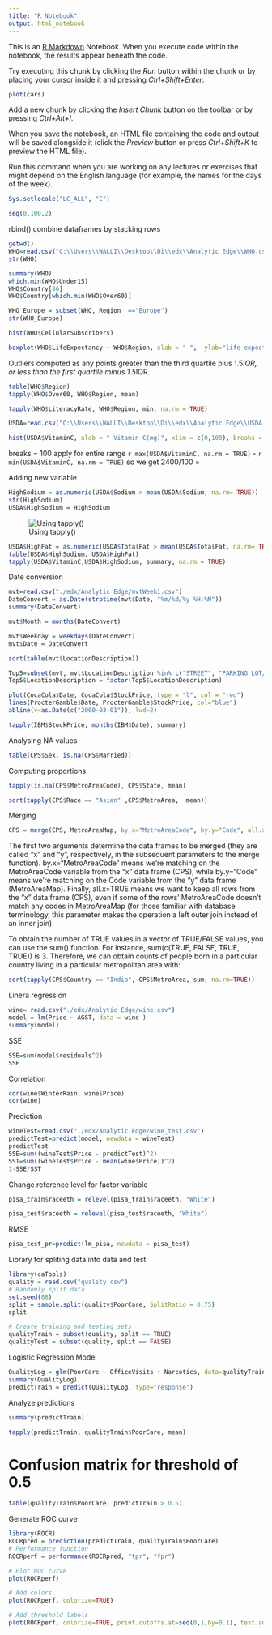 ```yaml
---
title: "R Notebook"
output: html_notebook
---
```


This is an [R Markdown](http://rmarkdown.rstudio.com) Notebook. When you execute code within the notebook, the results appear beneath the code. 

Try executing this chunk by clicking the *Run* button within the chunk or by placing your cursor inside it and pressing *Ctrl+Shift+Enter*. 

```r
plot(cars)
```

Add a new chunk by clicking the *Insert Chunk* button on the toolbar or by pressing *Ctrl+Alt+I*.

When you save the notebook, an HTML file containing the code and output will be saved alongside it (click the *Preview* button or press *Ctrl+Shift+K* to preview the HTML file).

Run this command when you are working on any lectures or exercises that might depend on the English language (for example, the names for the days of the week).
```r
Sys.setlocale("LC_ALL", "C")
```

```r
seq(0,100,2)

```

rbind() combine dataframes by stacking rows

```r
getwd()
WHO=read.csv("C:\\Users\\WALLI\\Desktop\\Di\\edx\\Analytic Edge\\WHO.csv")
str(WHO)

```
```r
summary(WHO)
which.min(WHO$Under15)
WHO$Country[86]
WHO$Country[which.min(WHO$Over60)]

```

```r
WHO_Europe = subset(WHO, Region  =="Europe")
str(WHO_Europe)
```

```r
hist(WHO$CellularSubscribers)
```

```r
boxplot(WHO$LifeExpectancy ~ WHO$Region, xlab = " ",  ylab="life expectancy", main = "Life expectancy of countries by region")
```
Outliers computed as any points greater than the third quartile plus 1.5*IQR, or less than the first quartile minus 1.5*IQR. 
```r
table(WHO$Region)
tapply(WHO$Over60, WHO$Region, mean)
```
```r
tapply(WHO$LiteracyRate, WHO$Region, min, na.rm = TRUE)
```
```r
USDA=read.csv("C:\\Users\\WALLI\\Desktop\\Di\\edx\\Analytic Edge\\USDA.csv")
```
```r
hist(USDA$VitaminC, xlab = " Vitamin C(mg)", xlim = c(0,100), breaks = 100)
```
breaks = 100 apply for entire range `r max(USDA$VitaminC, na.rm = TRUE)` - `r min(USDA$VitaminC, na.rm = TRUE)` so we get 2400/100 =

Adding new variable
```r
HighSodium = as.numeric(USDA$Sodium > mean(USDA$Sodium, na.rm= TRUE))
str(HighSodium)
USDA$HighSodium = HighSodium
```

![Using tapply()](./Rnotebook_files/tapply.png)

```r
USDA$HighFat = as.numeric(USDA$TotalFat > mean(USDA$TotalFat, na.rm= TRUE))
table(USDA$HighSodium, USDA$HighFat)
tapply(USDA$VitaminC,USDA$HighSodium, summary, na.rm = TRUE)
```

Date conversion
```r
mvt=read.csv("./edx/Analytic Edge/mvtWeek1.csv")
DateConvert = as.Date(strptime(mvt$Date, "%m/%d/%y %H:%M"))
summary(DateConvert)
```

```r
mvt$Month = months(DateConvert)

mvt$Weekday = weekdays(DateConvert)
mvt$Date = DateConvert
```
```r
sort(table(mvt$LocationDescription))
```

```r
Top5=subset(mvt, mvt$LocationDescription %in% c("STREET", "PARKING LOT/GARAGE(NON.RESID.)", "ALLEY", "GAS STATION", "DRIVEWAY - RESIDENTIAL" ))
Top5$LocationDescription = factor(Top5$LocationDescription)
```
```r
plot(CocaCola$Date, CocaCola$StockPrice, type = "l", col = "red")
lines(ProcterGamble$Date, ProcterGamble$StockPrice, col="blue") 
abline(v=as.Date(c("2000-03-01")), lwd=2)
```


```r
tapply(IBM$StockPrice, months(IBM$Date), summary)
```

Analysing NA values
```r
table(CPS$Sex, is.na(CPS$Married))
```

Computing proportions
```r
tapply(is.na(CPS$MetroAreaCode), CPS$State, mean)

```


```r
sort(tapply(CPS$Race == "Asian" ,CPS$MetroArea,  mean))
```


Merging

```r
CPS = merge(CPS, MetroAreaMap, by.x="MetroAreaCode", by.y="Code", all.x=TRUE)

```

The first two arguments determine the data frames to be merged (they are called "x" and "y", respectively, in the subsequent parameters to the merge function). by.x="MetroAreaCode" means we're matching on the MetroAreaCode variable from the "x" data frame (CPS), while by.y="Code" means we're matching on the Code variable from the "y" data frame (MetroAreaMap). Finally, all.x=TRUE means we want to keep all rows from the "x" data frame (CPS), even if some of the rows' MetroAreaCode doesn't match any codes in MetroAreaMap (for those familiar with database terminology, this parameter makes the operation a left outer join instead of an inner join).




To obtain the number of TRUE values in a vector of TRUE/FALSE values, you can use the sum() function. For instance, sum(c(TRUE, FALSE, TRUE, TRUE)) is 3. Therefore, we can obtain counts of people born in a particular country living in a particular metropolitan area with:

```r
sort(tapply(CPS$Country == "India", CPS$MetroArea, sum, na.rm=TRUE))
```



Linera regression 

```r
wine= read.csv("./edx/Analytic Edge/wine.csv")
model = lm(Price ~ AGST, data = wine )
summary(model)
```

SSE
```r
SSE=sum(model$residuals^2)
SSE
```

Correlation 

```r
cor(wine$WinterRain, wine$Price)
cor(wine)
```

Prediction

```r
wineTest=read.csv("./edx/Analytic Edge/wine_test.csv")
predictTest=predict(model, newdata = wineTest)
predictTest
SSE=sum((wineTest$Price - predictTest)^2)
SST=sum((wineTest$Price - mean(wine$Price))^2)
1-SSE/SST
```

Change reference level for factor variable
```r
pisa_train$raceeth = relevel(pisa_train$raceeth, "White")

pisa_test$raceeth = relevel(pisa_test$raceeth, "White")
```

RMSE
```r
pisa_test_pr=predict(lm_pisa, newdata = pisa_test)
```

Library for spliting data into data and test
```r
library(caTools)
quality = read.csv("quality.csv")
# Randomly split data
set.seed(88)
split = sample.split(quality$PoorCare, SplitRatio = 0.75)
split

# Create training and testing sets
qualityTrain = subset(quality, split == TRUE)
qualityTest = subset(quality, split == FALSE)
```

Logistic Regression Model
```r
QualityLog = glm(PoorCare ~ OfficeVisits + Narcotics, data=qualityTrain, family=binomial)
summary(QualityLog)
predictTrain = predict(QualityLog, type="response")
```

Analyze predictions
```r
summary(predictTrain)

tapply(predictTrain, qualityTrain$PoorCare, mean)
```

# Confusion matrix for threshold of 0.5

```r
table(qualityTrain$PoorCare, predictTrain > 0.5)
```


Generate ROC curve
```r
library(ROCR)
ROCRpred = prediction(predictTrain, qualityTrain$PoorCare)
# Performance function
ROCRperf = performance(ROCRpred, "tpr", "fpr")

# Plot ROC curve
plot(ROCRperf)

# Add colors
plot(ROCRperf, colorize=TRUE)

# Add threshold labels 
plot(ROCRperf, colorize=TRUE, print.cutoffs.at=seq(0,1,by=0.1), text.adj=c(-0.2,1.7))
```

